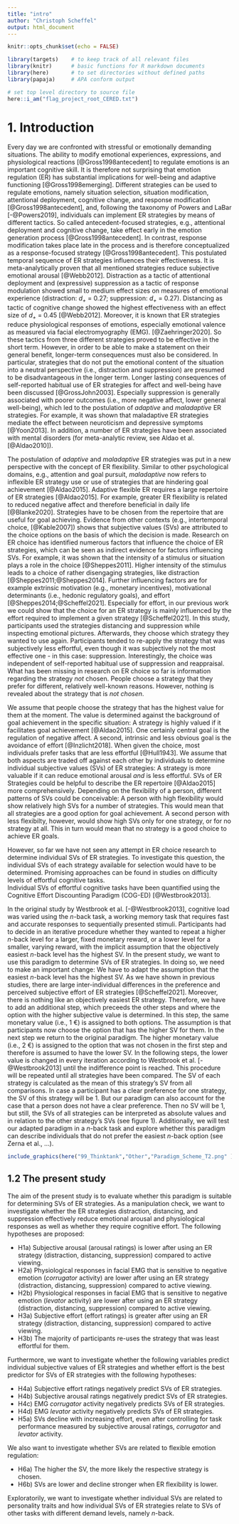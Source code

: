 ```yaml
---
title: "intro"
author: "Christoph Scheffel"
output: html_document
---
```


```r
knitr::opts_chunk$set(echo = FALSE)

library(targets)    # to keep track of all relevant files
library(knitr)      # basic functions for R markdown documents
library(here)       # to set directories without defined paths
library(papaja)     # APA conform output

# set top level directory to source file
here::i_am("flag_project_root_CERED.txt")
```

# 1. Introduction

Every day we are confronted with stressful or emotionally demanding situations. 
The ability to modify emotional experiences, expressions, and physiological reactions [@Gross1998antecedent] to regulate emotions is an important cognitive skill. 
It is therefore not surprising that emotion regulation (ER) has substantial implications for well-being and adaptive functioning [@Gross1998emerging].
Different strategies can be used to regulate emotions, namely situation selection, situation modification, attentional deployment, cognitive change, and response modification [@Gross1998antecedent], and, following the taxonomy of Powers and LaBar [-@Powers2019], individuals can implement ER strategies by means of different tactics.
So called antecedent-focused strategies, e.g., attentional deployment and cognitive change, take effect early in the emotion generation process [@Gross1998antecedent].
In contrast, response modification takes place late in the process and is therefore conceptualized as a response-focused strategy [@Gross1998antecedent].
This postulated temporal sequence of ER strategies influences their effectiveness.
It is meta-analytically proven that all mentioned strategies reduce subjective emotional arousal [@Webb2012].
Distraction as a tactic of attentional deployment and (expressive) suppression as a tactic of response modulation showed small to medium effect sizes on measures of emotional experience (distraction: _d~+~_ = 0.27; suppression: _d~+~_ = 0.27).
Distancing as tactic of cognitive change showed the highest effectiveness with an effect size of _d~+~_ = 0.45 [@Webb2012].
Moreover, it is known that ER strategies reduce physiological responses of emotions, especially emotional valence as measured via facial electromyography (EMG). [@Zaehringer2020]. 
<!-- hier ist noch der Bezug zum Arousal drin gewesen, habe ich angepasst. Corrugator habe ich raus genommen, weil auch Levator untersucht wird (müssten sonst m.E. beide genannt werden.) Generell fehlt noch etwas die Einbettung, warum die beiden ausgewählt wurden. Soll ich da noch etwas ergänzen? bei Zaehringer wird der Levator überhaupt nicht genannt, die Metaanalyse bezieht sich nur auf den Corrugator. Wir hatten damals gesagt, dass viele der negativen Bilder primär auch recht eklig sind und daher der Levator passender sein könnte, weil er speuzifisch auf Ekel zu reagieren scheint, der Corrugator hingegen auf negative Bilder im Allgemeinen. Prinzipiell haben wir aber für beide die gleichen Hypothesen. Können aber auch warten, was die Reviewer sagen.--> 
So these tactics from three different strategies proved to be effective in the short term. 
However, in order to be able to make a statement on their general benefit, longer-term consequences must also be considered. 
In particular, strategies that do not put the emotional content of the situation into a neutral perspective (i.e., distraction and suppression) are presumed to be disadvantageous in the longer term.
Longer lasting consequences of self-reported habitual use of ER strategies for affect and well-being have been discussed [@GrossJohn2003]. 
Especially suppression is generally associated with poorer outcomes (i.e., more negative affect, lower general well-being), which led to the postulation of *adaptive* and *maladaptive* ER strategies.
For example, it was shown that maladaptive ER strategies mediate the effect between neuroticism and depressive symptoms [@Yoon2013].
In addition, a number of ER strategies have been associated with mental disorders (for meta-analytic review, see Aldao et al. [@Aldao2010]). 

The postulation of *adaptive* and *maladaptive* ER strategies was put in a new perspective with the concept of ER flexibility.
Similar to other psychological domains, e.g., attention and goal pursuit, *maladaptive* now refers to inflexible ER strategy use or use of strategies that are hindering goal achievement [@Aldao2015].
Adaptive flexible ER requires a large repertoire of ER strategies [@Aldao2015].
For example, greater ER flexibility is related to reduced negative affect and therefore beneficial in daily life [@Blanke2020].
Strategies have to be chosen from the repertoire that are useful for goal achieving.
Evidence from other contexts (e.g., intertemporal choice, [@Kable2007]) shows that subjective values (SVs) are attributed to the choice options on the basis of which the decision is made.
Research on ER choice has identified numerous factors that influence the choice of ER strategies, which can be seen as indirect evidence for factors influencing SVs. 
For example, it was shown that the intensity of a stimulus or situation plays a role in the choice [@Sheppes2011]. 
Higher intensity of the stimulus leads to a choice of rather disengaging strategies, like distraction [@Sheppes2011;@Sheppes2014].
Further influencing factors are for example extrinsic motivation (e.g., monetary incentives), motivational determinants (i.e., hedonic regulatory goals), and effort [@Sheppes2014;@Scheffel2021].
Especially for effort, in our previous work we could show that the choice for an ER strategy is mainly influenced by the effort required to implement a given strategy [@Scheffel2021].
In this study, participants used the strategies distancing and suppression while inspecting emotional pictures.
Afterwards, they choose which strategy they wanted to use again.
Participants tended to re-apply the strategy that was subjectively less effortful, even though it was subjectively not the most effective one - in this case: suppression.
Interestingly, the choice was independent of self-reported habitual use of suppression and reappraisal.
What has been missing in research on ER choice so far is information regarding the strategy *not* chosen.
People choose a strategy that they prefer for different, relatively well-known reasons. 
However, nothing is revealed about the strategy that is *not chosen*.

We assume that people choose the strategy that has the highest value for them at the moment.
The value is determined against the background of goal achievement in the specific situation: A strategy is highly valued if it facilitates goal achievement [@Aldao2015]. 
One certainly central goal is the regulation of negative affect.
A second, intrinsic and less obvious goal is the avoidance of effort [@Inzlicht2018].
When given the choice, most individuals prefer tasks that are less effortful [@Hull1943].
We assume that both aspects are traded off against each other by individuals to determine individual subjective values (SVs) of ER strategies: A strategy is more valuable if it can reduce emotional arousal *and* is less effortful.
SVs of ER Strategies could be helpful to describe the ER repertoire [@Aldao2015] more comprehensively.
Depending on the flexibility of a person, different patterns of SVs could be conceivable: A person with high flexibility would show relatively high SVs for a number of strategies.
This would mean that all strategies are a good option for goal achievement.
A second person with less flexibilty, however, would show high SVs only for one strategy, or for no strategy at all.
This in turn would mean that no strategy is a good choice to achieve ER goals.

However, so far we have not seen any attempt in ER choice research to determine individual SVs of ER strategies.
To investigate this question, the individual SVs of each strategy available for selection would have to be determined.
Promising approaches can be found in studies on difficulty levels of effortful cognitive tasks.  
Individual SVs of effortful cognitive tasks have been quantified using the Cognitive Effort Discounting Paradigm (COG-ED) [@Westbrook2013]. 

In the original study by Westbrook et al. [-@Westbrook2013], cognitive load was varied using the *n*-back task, a working memory task that requires fast and accurate responses to sequentially presented stimuli. 
Participants had to decide in an iterative procedure whether they wanted to repeat a higher *n*-back level for a larger, fixed monetary reward, or a lower level for a smaller, varying reward, with the implicit assumption that the objectively easiest *n*-back level has the highest SV.
In the present study, we want to use this paradigm to determine SVs of ER strategies.
In doing so, we need to make an important change: We have to adapt the assumption that the easiest *n*-back level has the highest SV.
As we have shown in previous studies, there are large inter-individual differences in the preference and perceived subjective effort of ER strategies [@Scheffel2021].
Moreover, there is nothing like an objectively easiest ER strategy.
Therefore, we have to add an additional step, which preceeds the other steps and where the option with the higher subjective value is determined. 
In this step, the same monetary value (i.e., 1 €) is assigned to both options.
The assumption is that participants now choose the option that has the higher SV for them.
In the next step we return to the original paradigm.
The higher monetary value (i.e., 2 €) is assigned to the option that was not chosen in the first step and therefore is assumed to have the lower SV.
In the following steps, the lower value is changed in every iteration according to Westbrook et al. [-@Westbrook2013] until the indifference point is reached.
This procedure will be repeated until all strategies have been compared.
The SV of each strategy is calculated as the mean of this strategy's SV from all comparisons.
In case a participant has a clear preference for one strategy, the SV of this strategy will be 1.
But our paradigm can also account for the case that a person does not have a clear preference.
Then no SV will be 1, but still, the SVs of all strategies can be interpreted as absolute values and in relation to the other strategy's SVs (see figure 1).
Additionally, we will test our adapted paradigm in a *n*-back task and explore whether this paradigm can describe individuals that do not prefer the easiest *n*-back option (see Zerna et al., ...).

```r
include_graphics(here("99_Thinktank","Other","Paradigm_Scheme_T2.png" ))
```

## 1.2 The present study

The aim of the present study is to evaluate whether this paradigm is suitable for determining SVs of ER strategies. 
As a manipulation check, we want to investigate whether the ER strategies distraction, distancing, and suppression effectively reduce emotional arousal and physiological responses as well as whether they require cognitive effort. 
The following hypotheses are proposed:
<!-- es gibt bisher noch keine Begründnung/Einbettung der nachfolgenden Hypothesen. Z.B.: Warum wird Corrugator und Levator untersucht? m.E. müsste oben jeweils noch ein Satz ergänzt werden, warum genau diese Variable in der aktuellen Studie untersucht werden soll.--> 

* H1a) Subjective arousal (arousal ratings) is lower after using an ER strategy (distraction, distancing, suppression) compared to active viewing.
* H2a) Physiological responses in facial EMG that is sensitive to negative emotion (*corrugator* activity) are lower after using an ER strategy (distraction, distancing, suppression) compared to active viewing.
* H2b) Physiological responses in facial EMG that is sensitive to negative emotion (*levator* activity) are lower after using an ER strategy (distraction, distancing, suppression) compared to active viewing.
* H3a) Subjective effort (effort ratings) is greater after using an ER strategy (distraction, distancing, suppression) compared to active viewing.
* H3b) The majority of participants re-uses the strategy that was least effortful for them.

Furthermore, we want to investigate whether the following variables predict individual subjective values of ER strategies and whether effort is the best predictor for SVs of ER strategies with the following hypotheses:

* H4a) Subjective effort ratings negatively predict SVs of ER strategies.
* H4b) Subjective arousal ratings negatively predict SVs of ER strategies.
* H4c) EMG *corrugator* activity negatively predicts SVs of ER strategies.
* H4d) EMG *levator* activity negatively predicts SVs of ER strategies.
* H5a) SVs decline with increasing effort, even after controlling for task performance measured by subjective arousal ratings, *corrugator* and *levator* activity.

We also want to investigate whether SVs are related to flexible emotion regulation:

* H6a) The higher the SV, the more likely the respective strategy is chosen.
* H6b) SVs are lower and decline stronger when ER flexibility is lower.

Exploratorily, we want to investigate whether individual SVs are related to personality traits and how individual SVs of ER strategies relate to SVs of other tasks with different demand levels, namely *n*-back.